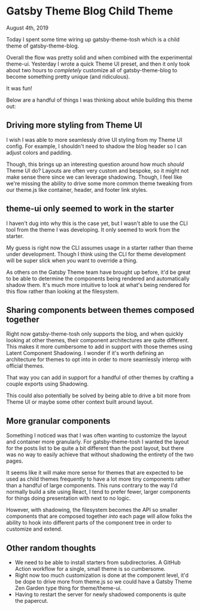 # Gatsby Theme Blog Child Theme

August 4th, 2019

Today I spent some time wiring up gatsby-theme-tosh which
is a child theme of gatsby-theme-blog.

Overall the flow was pretty solid and when combined with
the experimental theme-ui. Yesterday I wrote a quick Theme
UI preset, and then it only took about two hours to _completely_
customize all of gatsby-theme-blog to become something
pretty unique (and ridiculous).

It was fun!

Below are a handful of things I was thinking about while
building this theme out:

## Driving more styling from Theme UI

I wish I was able to more seamlessly drive UI styling from
my Theme UI config. For example, I shouldn't need to shadow
the blog header so I can adjust colors and padding.

Though, this brings up an interesting question around how
much _should_ Theme UI do? Layouts are often very custom
and bespoke, so it might not make sense there since we can
leverage shadowing. Though, I feel like we're missing the
ability to drive some more common theme tweaking from our
theme.js like container, header, and footer link styles.

## theme-ui only seemed to work in the starter

I haven't dug into why this is the case yet, but I wasn't
able to use the CLI tool from the theme I was developing.
It only seemed to work from the starter.

My guess is right now the CLI assumes usage in a starter
rather than theme under development. Though I think using
the CLI for theme development will be super slick when you
want to override a thing.

As others on the Gatsby Theme team have brought up before,
it'd be great to be able to determine the components being
rendered and automatically shadow them. It's much more
intuitive to look at what's being rendered for this flow
rather than looking at the filesystem.

## Sharing components between themes composed together

Right now gatsby-theme-tosh only supports the blog, and
when quickly looking at other themes, their component
architectures are quite different. This makes it more
cumbersome to add in support with those themes using
Latent Component Shadowing. I wonder if it's worth
defining an architecture for themes to opt into in
order to more seamlessly interop with official themes.

That way you can add in support for a handful of other
themes by crafting a couple exports using Shadowing.

This could also potentially be solved by being able
to drive a bit more from Theme UI or maybe some other
context built around layout.

## More granular components

Something I noticed was that I was often wanting to customize
the layout and container more granularly. For gatsby-theme-tosh
I wanted the layout for the posts list to be quite a bit different
than the post layout, but there was no way to easily achieve that
without shadowing the entirety of the two pages.

It seems like it will make more sense for themes that are expected
to be used as child themes frequently to have a lot more tiny
components rather than a handful of large components. This runs
contrary to the way I'd normally build a site using React, I tend
to prefer fewer, larger components for things doing presentation with
next to no logic.

However, with shadowing, the filesystem becomes the API so smaller
components that are composed together _into_ each page will allow
folks the ability to hook into different parts of the component
tree in order to customize and extend.

## Other random thoughts

- We need to be able to install starters from subdirectories. A
  GitHub Action workflow for a single, small theme is so cumbersome.
- Right now too much customization is done at the component level,
  it'd be dope to drive more from theme.js so we could have a Gatsby
  Theme Zen Garden type thing for theme/theme-ui.
- Having to restart the server for newly shadowed components is
  quite the papercut.
